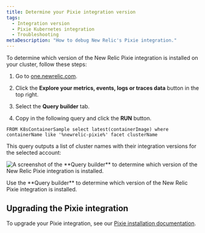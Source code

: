 ```yaml
---
title: Determine your Pixie integration version
tags:
  - Integration version
  - Pixie Kubernetes integration
  - Troubleshooting
metaDescription: "How to debug New Relic's Pixie integration."
---
```




To determine which version of the New Relic Pixie integration is installed on your cluster, follow these steps:

1. Go to [one.newrelic.com](https://one.newrelic.com/).

2. Click the **Explore your metrics, events, logs or traces data** button in the top right.

3. Select the **Query builder** tab.

4. Copy in the following query and click the **RUN** button.

```
FROM K8sContainerSample select latest(containerImage) where containerName like '%newrelic-pixie%' facet clusterName
```

This query outputs a list of cluster names with their integration versions for the selected account:

<img
  title="Pixie integration in Query builder"
  alt="A screenshot of the **Query builder** to determine which version of the New Relic Pixie integration is installed."
  src={pixieIntegrationQuery2}
/>

<figcaption>
  Use the **Query builder** to determine which version of the New Relic Pixie integration is installed.
</figcaption>

## Upgrading the Pixie integration

To upgrade your Pixie integration, see our [Pixie installation documentation](/docs/kubernetes-pixie/auto-telemetry-pixie/install-auto-telemetry-pixie/#upgrade).

